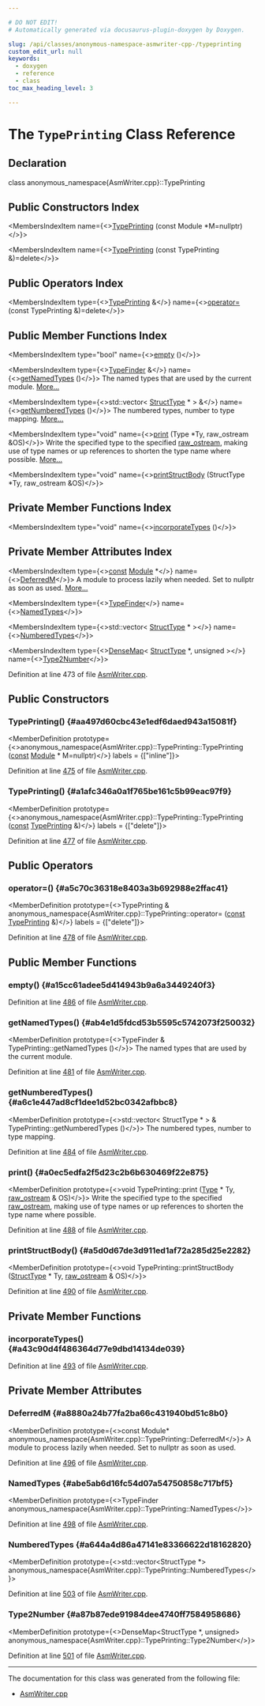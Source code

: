 ```yaml
---

# DO NOT EDIT!
# Automatically generated via docusaurus-plugin-doxygen by Doxygen.

slug: /api/classes/anonymous-namespace-asmwriter-cpp-/typeprinting
custom_edit_url: null
keywords:
  - doxygen
  - reference
  - class
toc_max_heading_level: 3

---
```





# The `TypePrinting` Class Reference

<DoxygenPage pluginConfig={pluginConfig}>



## Declaration

<CodeBlock>class anonymous_namespace{AsmWriter.cpp}::TypePrinting</CodeBlock>

## Public Constructors Index

<MembersIndex>

<MembersIndexItem
  name={<><a href="#aa497d60cbc43e1edf6daed943a15081f">TypePrinting</a> (const Module &#42;M=nullptr)</>}>
</MembersIndexItem>

<MembersIndexItem
  name={<><a href="#a1afc346a0a1f765be161c5b99eac97f9">TypePrinting</a> (const TypePrinting &amp;)=delete</>}>
</MembersIndexItem>

</MembersIndex>

## Public Operators Index

<MembersIndex>

<MembersIndexItem
  type={<><a href="/docs/api/classes/anonymous-namespace-asmwriter-cpp-/typeprinting">TypePrinting</a> &amp;</>}
  name={<><a href="#a5c70c36318e8403a3b692988e2ffac41">operator=</a> (const TypePrinting &amp;)=delete</>}>
</MembersIndexItem>

</MembersIndex>

## Public Member Functions Index

<MembersIndex>

<MembersIndexItem
  type="bool"
  name={<><a href="#a15cc61adee5d414943b9a6a3449240f3">empty</a> ()</>}>
</MembersIndexItem>

<MembersIndexItem
  type={<><a href="/docs/api/classes/llvm/typefinder">TypeFinder</a> &amp;</>}
  name={<><a href="#ab4e1d5fdcd53b5595c5742073f250032">getNamedTypes</a> ()</>}>
The named types that are used by the current module. <a href="#ab4e1d5fdcd53b5595c5742073f250032">More...</a>
</MembersIndexItem>

<MembersIndexItem
  type={<>std::vector&lt; <a href="/docs/api/classes/llvm/structtype">StructType</a> &#42; &gt; &amp;</>}
  name={<><a href="#a6c1e447ad8cf1dee1d52bc0342afbbc8">getNumberedTypes</a> ()</>}>
The numbered types, number to type mapping. <a href="#a6c1e447ad8cf1dee1d52bc0342afbbc8">More...</a>
</MembersIndexItem>

<MembersIndexItem
  type="void"
  name={<><a href="#a0ec5edfa2f5d23c2b6b630469f22e875">print</a> (Type &#42;Ty, raw&#95;ostream &amp;OS)</>}>
Write the specified type to the specified <a href="/docs/api/classes/llvm/raw-ostream">raw&#95;ostream</a>, making use of type names or up references to shorten the type name where possible. <a href="#a0ec5edfa2f5d23c2b6b630469f22e875">More...</a>
</MembersIndexItem>

<MembersIndexItem
  type="void"
  name={<><a href="#a5d0d67de3d911ed1af72a285d25e2282">printStructBody</a> (StructType &#42;Ty, raw&#95;ostream &amp;OS)</>}>
</MembersIndexItem>

</MembersIndex>

## Private Member Functions Index

<MembersIndex>

<MembersIndexItem
  type="void"
  name={<><a href="#a43c90d4f486364d77e9dbd14134de039">incorporateTypes</a> ()</>}>
</MembersIndexItem>

</MembersIndex>

## Private Member Attributes Index

<MembersIndex>

<MembersIndexItem
  type={<><a href="/docs/api/files/lib/lib/target/lib/target/aarch64/aarch64promoteconstant-cpp/#a90f8350fecae261c25be85d38b451bff">const</a> <a href="/docs/api/classes/llvm/module">Module</a> &#42;</>}
  name={<><a href="#a8880a24b77fa2ba66c431940bd51c8b0">DeferredM</a></>}>
A module to process lazily when needed. Set to nullptr as soon as used. <a href="#a8880a24b77fa2ba66c431940bd51c8b0">More...</a>
</MembersIndexItem>

<MembersIndexItem
  type={<><a href="/docs/api/classes/llvm/typefinder">TypeFinder</a></>}
  name={<><a href="#abe5ab6d16fc54d07a54750858c717bf5">NamedTypes</a></>}>
</MembersIndexItem>

<MembersIndexItem
  type={<>std::vector&lt; <a href="/docs/api/classes/llvm/structtype">StructType</a> &#42; &gt;</>}
  name={<><a href="#a644a4d86a47141e83366622d18162820">NumberedTypes</a></>}>
</MembersIndexItem>

<MembersIndexItem
  type={<><a href="/docs/api/classes/llvm/densemap">DenseMap</a>&lt; <a href="/docs/api/classes/llvm/structtype">StructType</a> &#42;, unsigned &gt;</>}
  name={<><a href="#a87b87ede91984dee4740ff7584958686">Type2Number</a></>}>
</MembersIndexItem>

</MembersIndex>


Definition at line 473 of file <a href="/docs/api/files/lib/lib/ir/asmwriter-cpp">AsmWriter.cpp</a>.

<SectionDefinition>

## Public Constructors

### TypePrinting() {#aa497d60cbc43e1edf6daed943a15081f}

<MemberDefinition
  prototype={<>anonymous&#95;namespace&#123;AsmWriter.cpp&#125;::TypePrinting::TypePrinting (<a href="/docs/api/files/lib/lib/target/lib/target/aarch64/aarch64promoteconstant-cpp/#a90f8350fecae261c25be85d38b451bff">const</a> <a href="/docs/api/classes/llvm/module">Module</a> &#42; M=nullptr)</>}
  labels = {["inline"]}>

Definition at line <a href="/docs/api/files/lib/lib/ir/asmwriter-cpp/#l00475">475</a> of file <a href="/docs/api/files/lib/lib/ir/asmwriter-cpp">AsmWriter.cpp</a>.
</MemberDefinition>

### TypePrinting() {#a1afc346a0a1f765be161c5b99eac97f9}

<MemberDefinition
  prototype={<>anonymous&#95;namespace&#123;AsmWriter.cpp&#125;::TypePrinting::TypePrinting (<a href="/docs/api/files/lib/lib/target/lib/target/aarch64/aarch64promoteconstant-cpp/#a90f8350fecae261c25be85d38b451bff">const</a> <a href="/docs/api/classes/anonymous-namespace-asmwriter-cpp-/typeprinting">TypePrinting</a> &amp;)</>}
  labels = {["delete"]}>

Definition at line <a href="/docs/api/files/lib/lib/ir/asmwriter-cpp/#l00477">477</a> of file <a href="/docs/api/files/lib/lib/ir/asmwriter-cpp">AsmWriter.cpp</a>.
</MemberDefinition>

</SectionDefinition>

<SectionDefinition>

## Public Operators

### operator=() {#a5c70c36318e8403a3b692988e2ffac41}

<MemberDefinition
  prototype={<>TypePrinting &amp; anonymous&#95;namespace&#123;AsmWriter.cpp&#125;::TypePrinting::operator= (<a href="/docs/api/files/lib/lib/target/lib/target/aarch64/aarch64promoteconstant-cpp/#a90f8350fecae261c25be85d38b451bff">const</a> <a href="/docs/api/classes/anonymous-namespace-asmwriter-cpp-/typeprinting">TypePrinting</a> &amp;)</>}
  labels = {["delete"]}>

Definition at line <a href="/docs/api/files/lib/lib/ir/asmwriter-cpp/#l00478">478</a> of file <a href="/docs/api/files/lib/lib/ir/asmwriter-cpp">AsmWriter.cpp</a>.
</MemberDefinition>

</SectionDefinition>

<SectionDefinition>

## Public Member Functions

### empty() {#a15cc61adee5d414943b9a6a3449240f3}

<MemberDefinition
  prototype="bool TypePrinting::empty ()">

Definition at line <a href="/docs/api/files/lib/lib/ir/asmwriter-cpp/#l00486">486</a> of file <a href="/docs/api/files/lib/lib/ir/asmwriter-cpp">AsmWriter.cpp</a>.
</MemberDefinition>

### getNamedTypes() {#ab4e1d5fdcd53b5595c5742073f250032}

<MemberDefinition
  prototype={<>TypeFinder &amp; TypePrinting::getNamedTypes ()</>}>
The named types that are used by the current module.

Definition at line <a href="/docs/api/files/lib/lib/ir/asmwriter-cpp/#l00481">481</a> of file <a href="/docs/api/files/lib/lib/ir/asmwriter-cpp">AsmWriter.cpp</a>.
</MemberDefinition>

### getNumberedTypes() {#a6c1e447ad8cf1dee1d52bc0342afbbc8}

<MemberDefinition
  prototype={<>std::vector&lt; StructType &#42; &gt; &amp; TypePrinting::getNumberedTypes ()</>}>
The numbered types, number to type mapping.

Definition at line <a href="/docs/api/files/lib/lib/ir/asmwriter-cpp/#l00484">484</a> of file <a href="/docs/api/files/lib/lib/ir/asmwriter-cpp">AsmWriter.cpp</a>.
</MemberDefinition>

### print() {#a0ec5edfa2f5d23c2b6b630469f22e875}

<MemberDefinition
  prototype={<>void TypePrinting::print (<a href="/docs/api/classes/llvm/type">Type</a> &#42; Ty, <a href="/docs/api/classes/llvm/raw-ostream">raw&#95;ostream</a> &amp; OS)</>}>
Write the specified type to the specified <a href="/docs/api/classes/llvm/raw-ostream">raw&#95;ostream</a>, making use of type names or up references to shorten the type name where possible.

Definition at line <a href="/docs/api/files/lib/lib/ir/asmwriter-cpp/#l00488">488</a> of file <a href="/docs/api/files/lib/lib/ir/asmwriter-cpp">AsmWriter.cpp</a>.
</MemberDefinition>

### printStructBody() {#a5d0d67de3d911ed1af72a285d25e2282}

<MemberDefinition
  prototype={<>void TypePrinting::printStructBody (<a href="/docs/api/classes/llvm/structtype">StructType</a> &#42; Ty, <a href="/docs/api/classes/llvm/raw-ostream">raw&#95;ostream</a> &amp; OS)</>}>

Definition at line <a href="/docs/api/files/lib/lib/ir/asmwriter-cpp/#l00490">490</a> of file <a href="/docs/api/files/lib/lib/ir/asmwriter-cpp">AsmWriter.cpp</a>.
</MemberDefinition>

</SectionDefinition>

<SectionDefinition>

## Private Member Functions

### incorporateTypes() {#a43c90d4f486364d77e9dbd14134de039}

<MemberDefinition
  prototype="void TypePrinting::incorporateTypes ()">

Definition at line <a href="/docs/api/files/lib/lib/ir/asmwriter-cpp/#l00493">493</a> of file <a href="/docs/api/files/lib/lib/ir/asmwriter-cpp">AsmWriter.cpp</a>.
</MemberDefinition>

</SectionDefinition>

<SectionDefinition>

## Private Member Attributes

### DeferredM {#a8880a24b77fa2ba66c431940bd51c8b0}

<MemberDefinition
  prototype={<>const Module&#42; anonymous&#95;namespace&#123;AsmWriter.cpp&#125;::TypePrinting::DeferredM</>}>
A module to process lazily when needed. Set to nullptr as soon as used.

Definition at line <a href="/docs/api/files/lib/lib/ir/asmwriter-cpp/#l00496">496</a> of file <a href="/docs/api/files/lib/lib/ir/asmwriter-cpp">AsmWriter.cpp</a>.
</MemberDefinition>

### NamedTypes {#abe5ab6d16fc54d07a54750858c717bf5}

<MemberDefinition
  prototype={<>TypeFinder anonymous&#95;namespace&#123;AsmWriter.cpp&#125;::TypePrinting::NamedTypes</>}>

Definition at line <a href="/docs/api/files/lib/lib/ir/asmwriter-cpp/#l00498">498</a> of file <a href="/docs/api/files/lib/lib/ir/asmwriter-cpp">AsmWriter.cpp</a>.
</MemberDefinition>

### NumberedTypes {#a644a4d86a47141e83366622d18162820}

<MemberDefinition
  prototype={<>std::vector&lt;StructType &#42;&gt; anonymous&#95;namespace&#123;AsmWriter.cpp&#125;::TypePrinting::NumberedTypes</>}>

Definition at line <a href="/docs/api/files/lib/lib/ir/asmwriter-cpp/#l00503">503</a> of file <a href="/docs/api/files/lib/lib/ir/asmwriter-cpp">AsmWriter.cpp</a>.
</MemberDefinition>

### Type2Number {#a87b87ede91984dee4740ff7584958686}

<MemberDefinition
  prototype={<>DenseMap&lt;StructType &#42;, unsigned&gt; anonymous&#95;namespace&#123;AsmWriter.cpp&#125;::TypePrinting::Type2Number</>}>

Definition at line <a href="/docs/api/files/lib/lib/ir/asmwriter-cpp/#l00501">501</a> of file <a href="/docs/api/files/lib/lib/ir/asmwriter-cpp">AsmWriter.cpp</a>.
</MemberDefinition>

</SectionDefinition>

<hr/>

The documentation for this class was generated from the following file:

<ul>
<li><a href="/docs/api/files/lib/lib/ir/asmwriter-cpp">AsmWriter.cpp</a></li>
</ul>

</DoxygenPage>
